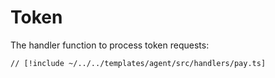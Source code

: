 # Token

The handler function to process token requests:

```tsx [src/handlers/pay.ts]
// [!include ~/../../templates/agent/src/handlers/pay.ts]
```
